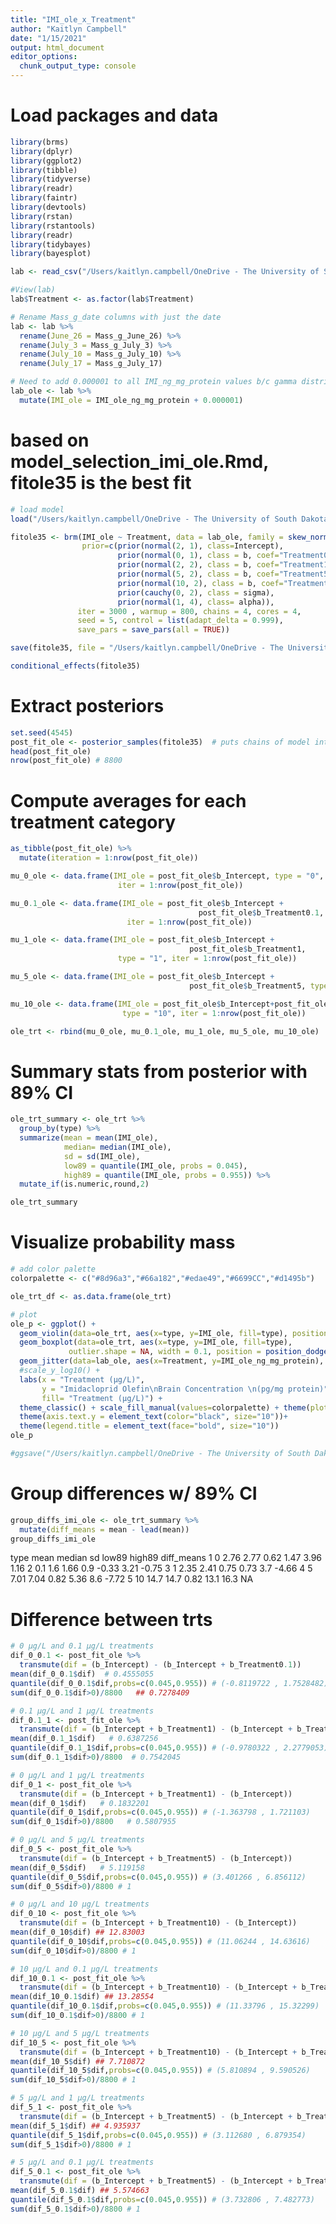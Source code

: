 ```yaml
---
title: "IMI_ole_x_Treatment"
author: "Kaitlyn Campbell"
date: "1/15/2021"
output: html_document
editor_options: 
  chunk_output_type: console
---
```

# Load packages and data
```r
library(brms)
library(dplyr)
library(ggplot2)
library(tibble)  
library(tidyverse)
library(readr)
library(faintr)
library(devtools)
library(rstan)
library(rstantools)
library(readr)
library(tidybayes)
library(bayesplot)

lab <- read_csv("/Users/kaitlyn.campbell/OneDrive - The University of South Dakota/Dissertation/Chapter4_Brains_IMI/Brain_IMI_Data.csv")

#View(lab)
lab$Treatment <- as.factor(lab$Treatment)

# Rename Mass_g_date columns with just the date
lab <- lab %>% 
  rename(June_26 = Mass_g_June_26) %>% 
  rename(July_3 = Mass_g_July_3) %>% 
  rename(July_10 = Mass_g_July_10) %>% 
  rename(July_17 = Mass_g_July_17)

# Need to add 0.000001 to all IMI_ng_mg_protein values b/c gamma distributions only take values larger than 0
lab_ole <- lab %>% 
  mutate(IMI_ole = IMI_ole_ng_mg_protein + 0.000001)
```

# based on model_selection_imi_ole.Rmd, fitole35 is the best fit
```r
# load model
load("/Users/kaitlyn.campbell/OneDrive - The University of South Dakota/Dissertation/Chapter4_Brains_IMI/Lab/Bayes_code/saved_models/fitole35.rda")

fitole35 <- brm(IMI_ole ~ Treatment, data = lab_ole, family = skew_normal(),
                prior=c(prior(normal(2, 1), class=Intercept),
                        prior(normal(0, 1), class = b, coef="Treatment0.1"),
                        prior(normal(2, 2), class = b, coef="Treatment1"),
                        prior(normal(5, 2), class = b, coef="Treatment5"),
                        prior(normal(10, 2), class = b, coef="Treatment10"),
                        prior(cauchy(0, 2), class = sigma),
                        prior(normal(1, 4), class= alpha)),
               iter = 3000 , warmup = 800, chains = 4, cores = 4,
               seed = 5, control = list(adapt_delta = 0.999), 
               save_pars = save_pars(all = TRUE))

save(fitole35, file = "/Users/kaitlyn.campbell/OneDrive - The University of South Dakota/Dissertation/Chapter4_Brains_IMI/Lab/Bayes_code/saved_models/fitole35.rda")

conditional_effects(fitole35)
```

# Extract posteriors
```r
set.seed(4545)
post_fit_ole <- posterior_samples(fitole35)  # puts chains of model into data frame
head(post_fit_ole)
nrow(post_fit_ole) # 8800
```

# Compute averages for each treatment category
```r
as_tibble(post_fit_ole) %>% 
  mutate(iteration = 1:nrow(post_fit_ole))

mu_0_ole <- data.frame(IMI_ole = post_fit_ole$b_Intercept, type = "0", 
                        iter = 1:nrow(post_fit_ole))

mu_0.1_ole <- data.frame(IMI_ole = post_fit_ole$b_Intercept +
                                          post_fit_ole$b_Treatment0.1, type = "0.1", 
                          iter = 1:nrow(post_fit_ole))

mu_1_ole <- data.frame(IMI_ole = post_fit_ole$b_Intercept + 
                                        post_fit_ole$b_Treatment1, 
                        type = "1", iter = 1:nrow(post_fit_ole))

mu_5_ole <- data.frame(IMI_ole = post_fit_ole$b_Intercept + 
                                        post_fit_ole$b_Treatment5, type = "5", iter = 1:nrow(post_fit_ole))

mu_10_ole <- data.frame(IMI_ole = post_fit_ole$b_Intercept+post_fit_ole$b_Treatment10,
                         type = "10", iter = 1:nrow(post_fit_ole))

ole_trt <- rbind(mu_0_ole, mu_0.1_ole, mu_1_ole, mu_5_ole, mu_10_ole)
```

# Summary stats from posterior with 89% CI
```r
ole_trt_summary <- ole_trt %>% 
  group_by(type) %>% 
  summarize(mean = mean(IMI_ole),
            median= median(IMI_ole),
            sd = sd(IMI_ole),
            low89 = quantile(IMI_ole, probs = 0.045),
            high89 = quantile(IMI_ole, probs = 0.955)) %>%
  mutate_if(is.numeric,round,2)

ole_trt_summary
```

# Visualize probability mass
```r
# add color palette
colorpalette <- c("#8d96a3","#66a182","#edae49","#6699CC","#d1495b")

ole_trt_df <- as.data.frame(ole_trt)

# plot
ole_p <- ggplot() +
  geom_violin(data=ole_trt, aes(x=type, y=IMI_ole, fill=type), position = "dodge") +
  geom_boxplot(data=ole_trt, aes(x=type, y=IMI_ole, fill=type), 
             outlier.shape = NA, width = 0.1, position = position_dodge(0.9)) +
  geom_jitter(data=lab_ole, aes(x=Treatment, y=IMI_ole_ng_mg_protein), size=0.8, shape=1, width = 0.25) + 
  #scale_y_log10() +
  labs(x = "Treatment (µg/L)",
       y = "Imidacloprid Olefin\nBrain Concentration \n(pg/mg protein)",
       fill= "Treatment (µg/L)") +
  theme_classic() + scale_fill_manual(values=colorpalette) + theme(plot.caption = element_text(hjust = 0))+ theme(axis.text.x = element_text(color="black", size="10"))+
  theme(axis.text.y = element_text(color="black", size="10"))+
  theme(legend.title = element_text(face="bold", size="10"))
ole_p

#ggsave("/Users/kaitlyn.campbell/OneDrive - The University of South Dakota/Dissertation/Chapter4_Brains_IMI/Lab/Bayes_code/plots/ole_p.tiff", ole_p, dpi=400, width=5, height=3, units="in")
```

# Group differences w/ 89% CI
```r
group_diffs_imi_ole <- ole_trt_summary %>% 
  mutate(diff_means = mean - lead(mean))
group_diffs_imi_ole
```
  type   mean median    sd low89 high89 diff_means
1 0      2.76   2.77  0.62  1.47   3.96       1.16
2 0.1    1.6    1.66  0.9  -0.33   3.21      -0.75
3 1      2.35   2.41  0.75  0.73   3.7       -4.66
4 5      7.01   7.04  0.82  5.36   8.6       -7.72
5 10    14.7   14.7   0.82 13.1   16.3       NA  

# Difference between trts
```r
# 0 µg/L and 0.1 µg/L treatments
dif_0_0.1 <- post_fit_ole %>% 
  transmute(dif = (b_Intercept) - (b_Intercept + b_Treatment0.1))
mean(dif_0_0.1$dif)  # 0.4555055
quantile(dif_0_0.1$dif,probs=c(0.045,0.955)) # (-0.8119722 , 1.7528482)
sum(dif_0_0.1$dif>0)/8800   ## 0.7278409

# 0.1 µg/L and 1 µg/L treatments
dif_0.1_1 <- post_fit_ole %>% 
  transmute(dif = (b_Intercept + b_Treatment1) - (b_Intercept + b_Treatment0.1))
mean(dif_0.1_1$dif)   # 0.6387256
quantile(dif_0.1_1$dif,probs=c(0.045,0.955)) # (-0.9780322 , 2.2779053)
sum(dif_0.1_1$dif>0)/8800  # 0.7542045

# 0 µg/L and 1 µg/L treatments
dif_0_1 <- post_fit_ole %>% 
  transmute(dif = (b_Intercept + b_Treatment1) - (b_Intercept))
mean(dif_0_1$dif)   # 0.1832201
quantile(dif_0_1$dif,probs=c(0.045,0.955)) # (-1.363798 , 1.721103)
sum(dif_0_1$dif>0)/8800   # 0.5807955

# 0 µg/L and 5 µg/L treatments
dif_0_5 <- post_fit_ole %>% 
  transmute(dif = (b_Intercept + b_Treatment5) - (b_Intercept))
mean(dif_0_5$dif)   # 5.119158
quantile(dif_0_5$dif,probs=c(0.045,0.955)) # (3.401266 , 6.856112)
sum(dif_0_5$dif>0)/8800 # 1

# 0 µg/L and 10 µg/L treatments
dif_0_10 <- post_fit_ole %>% 
  transmute(dif = (b_Intercept + b_Treatment10) - (b_Intercept))
mean(dif_0_10$dif) ## 12.83003
quantile(dif_0_10$dif,probs=c(0.045,0.955)) # (11.06244 , 14.63616)
sum(dif_0_10$dif>0)/8800 # 1

# 10 µg/L and 0.1 µg/L treatments
dif_10_0.1 <- post_fit_ole %>% 
  transmute(dif = (b_Intercept + b_Treatment10) - (b_Intercept + b_Treatment0.1))
mean(dif_10_0.1$dif) ## 13.28554
quantile(dif_10_0.1$dif,probs=c(0.045,0.955)) # (11.33796 , 15.32299)
sum(dif_10_0.1$dif>0)/8800 # 1

# 10 µg/L and 5 µg/L treatments
dif_10_5 <- post_fit_ole %>% 
  transmute(dif = (b_Intercept + b_Treatment10) - (b_Intercept + b_Treatment5))
mean(dif_10_5$dif) ## 7.710872
quantile(dif_10_5$dif,probs=c(0.045,0.955)) # (5.810894 , 9.590526)
sum(dif_10_5$dif>0)/8800 # 1

# 5 µg/L and 1 µg/L treatments
dif_5_1 <- post_fit_ole %>% 
  transmute(dif = (b_Intercept + b_Treatment5) - (b_Intercept + b_Treatment1))
mean(dif_5_1$dif) ## 4.935937
quantile(dif_5_1$dif,probs=c(0.045,0.955)) # (3.112680 , 6.879354)
sum(dif_5_1$dif>0)/8800 # 1

# 5 µg/L and 0.1 µg/L treatments
dif_5_0.1 <- post_fit_ole %>% 
  transmute(dif = (b_Intercept + b_Treatment5) - (b_Intercept + b_Treatment0.1))
mean(dif_5_0.1$dif) ## 5.574663
quantile(dif_5_0.1$dif,probs=c(0.045,0.955)) # (3.732806 , 7.482773)
sum(dif_5_0.1$dif>0)/8800 # 1
```
